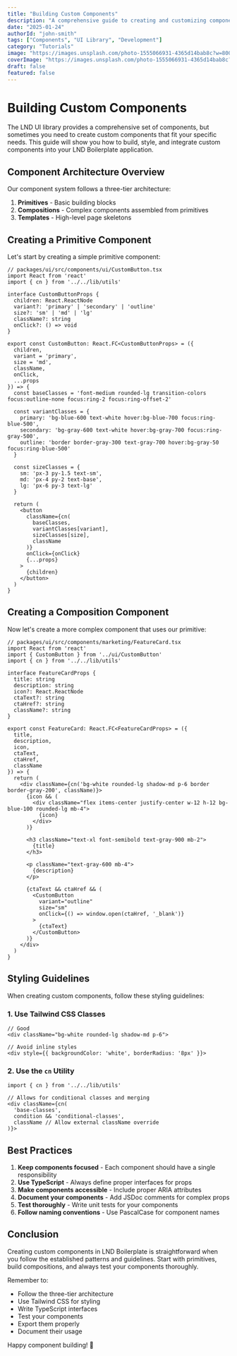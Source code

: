 ```yaml
---
title: "Building Custom Components"
description: "A comprehensive guide to creating and customizing components in the LND UI library."
date: "2025-01-24"
authorId: "john-smith"
tags: ["Components", "UI Library", "Development"]
category: "Tutorials"
image: "https://images.unsplash.com/photo-1555066931-4365d14bab8c?w=800&h=400&fit=crop"
coverImage: "https://images.unsplash.com/photo-1555066931-4365d14bab8c?w=800&h=400&fit=crop"
draft: false
featured: false
---
```


# Building Custom Components

The LND UI library provides a comprehensive set of components, but sometimes you need to create custom components that fit your specific needs. This guide will show you how to build, style, and integrate custom components into your LND Boilerplate application.

## Component Architecture Overview

Our component system follows a three-tier architecture:

1. **Primitives** - Basic building blocks
2. **Compositions** - Complex components assembled from primitives
3. **Templates** - High-level page skeletons

## Creating a Primitive Component

Let's start by creating a simple primitive component:

```tsx
// packages/ui/src/components/ui/CustomButton.tsx
import React from 'react'
import { cn } from '../../lib/utils'

interface CustomButtonProps {
  children: React.ReactNode
  variant?: 'primary' | 'secondary' | 'outline'
  size?: 'sm' | 'md' | 'lg'
  className?: string
  onClick?: () => void
}

export const CustomButton: React.FC<CustomButtonProps> = ({
  children,
  variant = 'primary',
  size = 'md',
  className,
  onClick,
  ...props
}) => {
  const baseClasses = 'font-medium rounded-lg transition-colors focus:outline-none focus:ring-2 focus:ring-offset-2'
  
  const variantClasses = {
    primary: 'bg-blue-600 text-white hover:bg-blue-700 focus:ring-blue-500',
    secondary: 'bg-gray-600 text-white hover:bg-gray-700 focus:ring-gray-500',
    outline: 'border border-gray-300 text-gray-700 hover:bg-gray-50 focus:ring-blue-500'
  }
  
  const sizeClasses = {
    sm: 'px-3 py-1.5 text-sm',
    md: 'px-4 py-2 text-base',
    lg: 'px-6 py-3 text-lg'
  }

  return (
    <button
      className={cn(
        baseClasses,
        variantClasses[variant],
        sizeClasses[size],
        className
      )}
      onClick={onClick}
      {...props}
    >
      {children}
    </button>
  )
}
```

## Creating a Composition Component

Now let's create a more complex component that uses our primitive:

```tsx
// packages/ui/src/components/marketing/FeatureCard.tsx
import React from 'react'
import { CustomButton } from '../ui/CustomButton'
import { cn } from '../../lib/utils'

interface FeatureCardProps {
  title: string
  description: string
  icon?: React.ReactNode
  ctaText?: string
  ctaHref?: string
  className?: string
}

export const FeatureCard: React.FC<FeatureCardProps> = ({
  title,
  description,
  icon,
  ctaText,
  ctaHref,
  className
}) => {
  return (
    <div className={cn('bg-white rounded-lg shadow-md p-6 border border-gray-200', className)}>
      {icon && (
        <div className="flex items-center justify-center w-12 h-12 bg-blue-100 rounded-lg mb-4">
          {icon}
        </div>
      )}
      
      <h3 className="text-xl font-semibold text-gray-900 mb-2">
        {title}
      </h3>
      
      <p className="text-gray-600 mb-4">
        {description}
      </p>
      
      {ctaText && ctaHref && (
        <CustomButton
          variant="outline"
          size="sm"
          onClick={() => window.open(ctaHref, '_blank')}
        >
          {ctaText}
        </CustomButton>
      )}
    </div>
  )
}
```

## Styling Guidelines

When creating custom components, follow these styling guidelines:

### 1. Use Tailwind CSS Classes

```tsx
// Good
<div className="bg-white rounded-lg shadow-md p-6">

// Avoid inline styles
<div style={{ backgroundColor: 'white', borderRadius: '8px' }}>
```

### 2. Use the `cn` Utility

```tsx
import { cn } from '../../lib/utils'

// Allows for conditional classes and merging
<div className={cn(
  'base-classes',
  condition && 'conditional-classes',
  className // Allow external className override
)}>
```

## Best Practices

1. **Keep components focused** - Each component should have a single responsibility
2. **Use TypeScript** - Always define proper interfaces for props
3. **Make components accessible** - Include proper ARIA attributes
4. **Document your components** - Add JSDoc comments for complex props
5. **Test thoroughly** - Write unit tests for your components
6. **Follow naming conventions** - Use PascalCase for component names

## Conclusion

Creating custom components in LND Boilerplate is straightforward when you follow the established patterns and guidelines. Start with primitives, build compositions, and always test your components thoroughly.

Remember to:
- Follow the three-tier architecture
- Use Tailwind CSS for styling
- Write TypeScript interfaces
- Test your components
- Export them properly
- Document their usage

Happy component building! 🎨